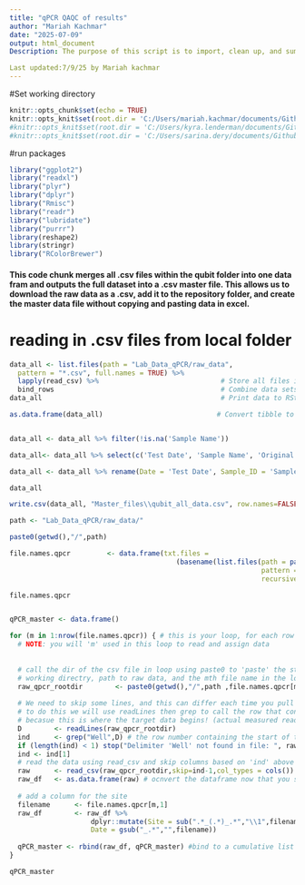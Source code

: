 ```yaml
---
title: "qPCR QAQC of results"
author: "Mariah Kachmar"
date: "2025-07-09"
output: html_document
Description: The purpose of this script is to import, clean up, and summarize Triplex qPCR data for the detection of Dermo, MSX, and SSO to determine prevalence and infection intensity for the LISS Oyster Health Project's monthly sampling at Ash Creek and Fence Creek intertidal sites in Connecticut and Goldstar beach and Laurel Hollow subtidal sites on Long Island, NY. Infection intensity will be reported as copies/ng. This data will then be cross validated with RFTM and Histology data. 

Last updated:7/9/25 by Mariah kachmar
---
```


#Set working directory
```r
knitr::opts_chunk$set(echo = TRUE)
knitr::opts_knit$set(root.dir = 'C:/Users/mariah.kachmar/documents/Github/EAD-ASEB_EPA_LISS_Disease_Surveillance') #Mariah's
#knitr::opts_knit$set(root.dir = 'C:/Users/kyra.lenderman/documents/Github/EAD-ASEB_EPA_LISS_Disease_Surveillance') #Kyra's
#knitr::opts_knit$set(root.dir = 'C:/Users/sarina.dery/documents/Github/EAD-ASEB_EPA_LISS_Disease_Surveillance') #Kelly's
```

#run packages
```r
library("ggplot2")
library("readxl")
library("plyr")                                     
library("dplyr")
library("Rmisc")
library("readr")  
library("lubridate")
library("purrr")
library(reshape2)
library(stringr)
library("RColorBrewer")
```

#### This code chunk merges all .csv files within the qubit folder into one data fram and outputs the full dataset into a .csv master file. This allows us to download the raw data as a .csv, add it to the repository folder, and create the master data file without copying and pasting data in excel.
# reading in .csv files from local folder
```r

data_all <- list.files(path = "Lab_Data_qPCR/raw_data",                           # Identify all CSV files
  pattern = "*.csv", full.names = TRUE) %>% 
  lapply(read_csv) %>%                              # Store all files in list
  bind_rows                                         # Combine data sets into one data set 
data_all                                            # Print data to RStudio console

as.data.frame(data_all)                            # Convert tibble to data.frame


data_all <- data_all %>% filter(!is.na('Sample Name'))

data_all<- data_all %>% select(c('Test Date', 'Sample Name', 'Original Sample Conc.', 'Original sample conc. units'))

data_all <- data_all %>% rename(Date = 'Test Date', Sample_ID = 'Sample Name', Concentration = 'Original Sample Conc.', Units = 'Original sample conc. units')

data_all

write.csv(data_all, "Master_files\\qubit_all_data.csv", row.names=FALSE)
```

```r
path <- "Lab_Data_qPCR/raw_data/"

paste0(getwd(),"/",path)
```

```r

file.names.qpcr         <- data.frame(txt.files = 
                                         (basename(list.files(path = paste0(getwd(),"/",path), 
                                                              pattern = "csv$", 
                                                              recursive = FALSE)))) 

file.names.qpcr



```
```r

qPCR_master <- data.frame() 

```

```r
for (m in 1:nrow(file.names.qpcr)) { # this is your loop, for each row in th filenames tbale, do the followin!
  # NOTE: you will 'm' used in this loop to read and assign data
  
  
  # call the dir of the csv file in loop using paste0 to 'paste' the strings for the 
  # working directry, path to raw data, and the mth file name in the loop
  raw_qpcr_rootdir        <- paste0(getwd(),"/",path ,file.names.qpcr[m,1]) #reads in the data files
  
  # We need to skip some lines, and this can differ each time you pull the data from the machine
  # to do this we will use readLines then grep to call the row that contains the delimiter 'Date Time', 
  # becasue this is where the target data begins! (actual measured readings!)
  D        <- readLines(raw_qpcr_rootdir) 
  ind      <- grep("Well",D) # the row number containing the start of the data...in this case "Well" however there is another line that says "well group" and it is reading that. need to figure out how fix that. 
  if (length(ind) < 1) stop("Delimiter 'Well' not found in file: ", raw_qpcr_rootdir)
  ind <- ind[1]
  # read the data using read_csv and skip columns based on 'ind' above 
  raw      <- read_csv(raw_qpcr_rootdir,skip=ind-1,col_types = cols())
  raw_df   <- as.data.frame(raw) # ocnvert the dataframe now that you skipped the crappola 
  
  # add a column for the site 
  filename      <- file.names.qpcr[m,1]
  raw_df        <- raw_df %>% 
                    dplyr::mutate(Site = sub(".*_(.*)_.*","\\1",filename),
                    Date = gsub("_.*","",filename)) 
  
  qPCR_master <- rbind(raw_df, qPCR_master) #bind to a cumulative list dataframe
}

qPCR_master

```
